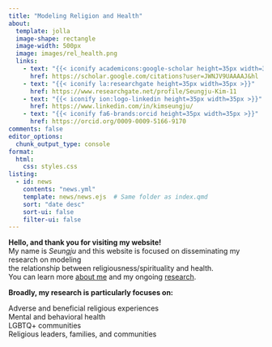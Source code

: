 ```yaml
---
title: "Modeling Religion and Health"
about:
  template: jolla
  image-shape: rectangle
  image-width: 500px
  image: images/rel_health.png
  links: 
    - text: "{{< iconify academicons:google-scholar height=35px width=35px >}}"
      href: https://scholar.google.com/citations?user=JWNJV9UAAAAJ&hl
    - text: "{{< iconify la:researchgate height=35px width=35px >}}"
      href: https://www.researchgate.net/profile/Seungju-Kim-11
    - text: "{{< iconify ion:logo-linkedin height=35px width=35px >}}"
      href: https://www.linkedin.com/in/kimseungju/
    - text: "{{< iconify fa6-brands:orcid height=35px width=35px >}}"
      href: https://orcid.org/0009-0009-5166-9170
comments: false
editor_options: 
  chunk_output_type: console
format:
  html:
    css: styles.css
listing:
  - id: news
    contents: "news.yml"
    template: news/news.ejs  # Same folder as index.qmd
    sort: "date desc"
    sort-ui: false
    filter-ui: false
---
```


::: {#hero-heading}
**Hello, and thank you for visiting my website!**<br> My name is *Seungju* and this website is focused on disseminating my research on modeling<br> the relationship between religiousness/spirituality and health. <br>
You can learn more [about me](https://follhim.github.io/about.html) and my ongoing [research](https://follhim.github.io/research/papers.html).

**Broadly, my research is particularly focuses on:**

Adverse and beneficial religious experiences<br> Mental and behavioral health<br> LGBTQ+ communities<br> Religious leaders, families, and communities
:::


:::{#news}
:::